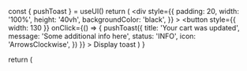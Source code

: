 


<Meta title="Atoms/Toast ⚠️" component={Toast} />

  const { pushToast } = useUI()
  return (
    <div
      style={{
        padding: 20,
        width: '100%',
        height: '40vh',
        backgroundColor: 'black',
      }}
    >
      <button
        style={{ width: 130 }}
        onClick={() => {
          pushToast({
            title: 'Your cart was updated',
            message: 'Some additional info here',
            status: 'INFO',
            icon: 'ArrowsClockwise',
          })
        }}
      >
        Display toast
      </button>
    </div>
  )
}

  return (
    <UIProvider>
      <Toast />
      <Template />
    </UIProvider>
  )
}

<header>

# Toast

Toast are used to display notifications. They appear temporarily, and should contain a single line of text directly related to the operation performed.

</header>

---

## Usage

`import Toast from 'src/components/ui/Toast'`

<Canvas>
  <Story name="default">{TemplateWithProvider.bind({})}</Story>
</Canvas>

<ArgsTable story="default" />

---
